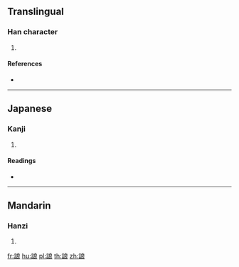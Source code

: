 {{character info/new}}
==Translingual==

===Han character===
{{Han char|rn=149|rad=言|as=07|sn=14|four=03632|canj=YRIAV}}

# {{defn|Han|sort=言07}}

====References====
* {{Han ref|kx=1161.240|dkj=35508|dj=1626.300|hdz=63980.030|uh=8A8F|ud=35471|bh=E44E|bd=58446}}

----

==Japanese==

===Kanji===
{{ja-kanji|grade=|rs=言07}}

# {{defn|lang=ja|sort=言07}}

====Readings====
* {{ja-readings|on=[[ろう]] (rō)|kun=[[あとおめる]] (atoomeru)|nanori=}}

----

==Mandarin==

===Hanzi===
{{cmn-hanzi|pin=[[lǎng]] ([[lang3]])|wg=[[lang3|lang<sup>3</sup>]]}}

# {{defn|lang=cmn|sort=言07}}

[[fr:誏]]
[[hu:誏]]
[[pl:誏]]
[[th:誏]]
[[zh:誏]]